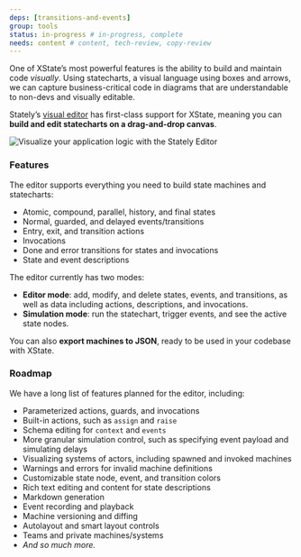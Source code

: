 ```yaml
---
deps: [transitions-and-events]
group: tools
status: in-progress # in-progress, complete
needs: content # content, tech-review, copy-review
---
```


One of XState’s most powerful features is the ability to build and maintain code _visually_. Using statecharts, a visual language using boxes and arrows, we can capture business-critical code in diagrams that are understandable to non-devs and visually editable.

Stately’s [visual editor](https://stately.ai/editor?source=docs) has first-class support for XState, meaning you can **build and edit statecharts on a drag-and-drop canvas**.

![Visualize your application logic with the Stately Editor](/stately-editor-public-beta.png)

### Features

The editor supports everything you need to build state machines and statecharts:

- Atomic, compound, parallel, history, and final states
- Normal, guarded, and delayed events/transitions
- Entry, exit, and transition actions
- Invocations
- Done and error transitions for states and invocations
- State and event descriptions

The editor currently has two modes:

- **Editor mode**: add, modify, and delete states, events, and transitions, as well as data including actions, descriptions, and invocations.
- **Simulation mode**: run the statechart, trigger events, and see the active state nodes.

You can also **export machines to JSON**, ready to be used in your codebase with XState.

### Roadmap

We have a long list of features planned for the editor, including:

- Parameterized actions, guards, and invocations
- Built-in actions, such as `assign` and `raise`
- Schema editing for `context` and `events`
- More granular simulation control, such as specifying event payload and simulating delays
- Visualizing systems of actors, including spawned and invoked machines
- Warnings and errors for invalid machine definitions
- Customizable state node, event, and transition colors
- Rich text editing and content for state descriptions
- Markdown generation
- Event recording and playback
- Machine versioning and diffing
- Autolayout and smart layout controls
- Teams and private machines/systems
- _And so much more._
